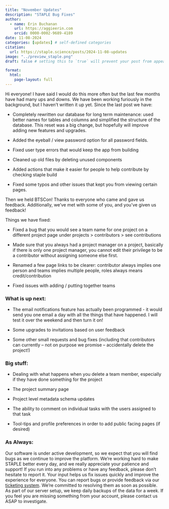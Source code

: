 ```yaml
---
title: "November Updates"
description: "STAPLE Bug Fixes"
author:
  - name: Erin Buchanan
    url: https://aggieerin.com
    orcid: 0000-0002-9689-4189
date: 11-08-2024
categories: [updates] # self-defined categories
citation: 
  url: https://staple.science/posts/2024-11-08-updates
image: "../preview_staple.png"
draft: false # setting this to `true` will prevent your post from appearing on your listing page until you're ready!

format: 
  html:
    page-layout: full
---
```


Hi everyone! I have said I would do this more often but the last few months have had many ups and downs. We have been working furiously in the background, but I haven't written it up yet. Since the last post we have:

-   Completely rewritten our database for long term maintenance: used better names for tables and columns and simplified the structure of the database. This reset was a big change, but hopefully will improve adding new features and upgrades.

-   Added the eyeball / view password option for all password fields. 

-   Fixed user type errors that would keep the app from building 

-   Cleaned up old files by deleting unused components 

-   Added actions that make it easier for people to help contribute by checking staple build 

-   Fixed some typos and other issues that kept you from viewing certain pages. 

Then we held BTSCon! Thanks to everyone who came and gave us feedback. Additionally, we’ve met with some of you, and you’ve given us feedback! 

Things we have fixed:

-   Fixed a bug that you would see a team name for one project on a different project page under projects \> contributors \> see contributions

-   Made sure that you always had a project manager on a project, basically if there is only one project manager, you cannot edit their privilege to be a contributor without assigning someone else first. 

-   Renamed a few page links to be clearer: contributor always implies one person and teams implies multiple people, roles always means credit/contribution 

-   Fixed issues with adding / putting together teams 

### What is up next:

-   The email notifications feature has actually been programmed - it would send you one email a day with all the things that have happened. I will test it over the weekend and then turn it on! 

-   Some upgrades to invitations based on user feedback

-   Some other small requests and bug fixes (including that contributors can currently – not on purpose we promise – accidentally delete the project!) 

### Big stuff:

-   Dealing with what happens when you delete a team member, especially if they have done something for the project

-   The project summary page

-   Project level metadata schema updates

-   The ability to comment on individual tasks with the users assigned to that task 

-   Tool-tips and profile preferences in order to add public facing pages (if desired)

### As Always:

Our software is under active development, so we expect that you will find bugs as we continue to improve the platform. We're working hard to make STAPLE better every day, and we really appreciate your patience and support! If you run into any problems or have any feedback, please don't hesitate to report it. Your input helps us fix issues quickly and improve the experience for everyone. You can report bugs or provide feedback via our <a href="mailto:staple.helpdesk@gmail.com">ticketing system</a>. We're committed to resolving them as soon as possible. As part of our server setup, we keep daily backups of the data for a week. If you feel you are missing something from your account, please contact us ASAP to investigate.
